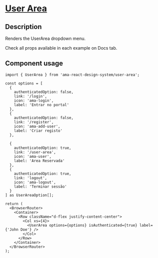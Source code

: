 
<Meta title="Components/User Area/User Area Docs" />

<h1 className="mb-32">
  <u>User Area</u>
</h1>

<h2>Description</h2>

<p className="fs-16">Renders the UserArea dropdown menu.</p>
<p className="fs-16">Check all props available in each example on Docs tab.</p>

<h2>Component usage</h2>

```tsx
import { UserArea } from 'ama-react-design-system/user-area';

const options = [
  {
    authenticatedOption: false,
    link: '/login',
    icon: 'ama-login',
    label: 'Entrar no portal'
  },
  {
    authenticatedOption: false,
    link: '/register',
    icon: 'ama-add-user',
    label: 'Criar registo'
  },

  {
    authenticatedOption: true,
    link: '/user-area',
    icon: 'ama-user',
    label: 'Area Reservada'
  },
  {
    authenticatedOption: true,
    link: 'logout',
    icon: 'ama-logout',
    label: 'Terminar sessão'
  }
] as UserAreaOption[];

return (
  <BrowserRouter>
    <Container>
      <Row className="d-flex justify-content-center">
        <Col xs={4}>
          <UserArea options={options} isAuthenticated={true} label={'John Doe'} />
        </Col>
      </Row>
    </Container>
  </BrowserRouter>
);
```
